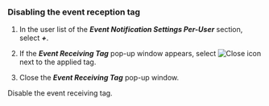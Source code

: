 ### Disabling the event reception tag

1.  In the user list of the **_Event Notification Settings Per-User_** section, select **_+_**.

2.  If the **_Event Receiving Tag_** pop-up window appears, select ![Close icon](/img/ico-close.svg) next to the applied tag.

3.  Close the **_Event Receiving Tag_** pop-up window. 

Disable the event receiving tag.
